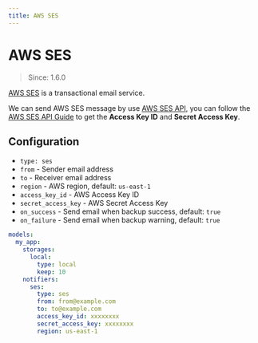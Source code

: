 ```yaml
---
title: AWS SES
---
```


# AWS SES

> Since: 1.6.0

[AWS SES](https://aws.amazon.com/ses/) is a transactional email service.

We can send AWS SES message by use [AWS SES API](https://docs.aws.amazon.com/ses/latest/DeveloperGuide/Welcome.html), you can follow the [AWS SES API Guide](https://docs.aws.amazon.com/ses/latest/DeveloperGuide/Welcome.html) to get the **Access Key ID** and **Secret Access Key**.

## Configuration

- `type: ses`
- `from` - Sender email address
- `to` - Receiver email address
- `region` - AWS region, default: `us-east-1`
- `access_key_id` - AWS Access Key ID
- `secret_access_key` - AWS Secret Access Key
- `on_success` - Send email when backup success, default: `true`
- `on_failure` - Send email when backup warning, default: `true`

```yml
models:
  my_app:
    storages:
      local:
        type: local
        keep: 10
    notifiers:
      ses:
        type: ses
        from: from@example.com
        to: to@example.com
        access_key_id: xxxxxxxx
        secret_access_key: xxxxxxxx
        region: us-east-1
```
